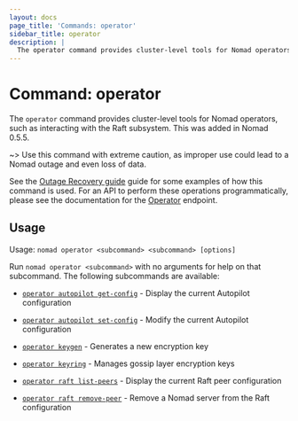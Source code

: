 ```yaml
---
layout: docs
page_title: 'Commands: operator'
sidebar_title: operator
description: |
  The operator command provides cluster-level tools for Nomad operators.
---
```


# Command: operator

The `operator` command provides cluster-level tools for Nomad operators, such
as interacting with the Raft subsystem. This was added in Nomad 0.5.5.

~> Use this command with extreme caution, as improper use could lead to a Nomad
outage and even loss of data.

See the [Outage Recovery guide] guide for some examples of how this command is
used. For an API to perform these operations programmatically, please see the
documentation for the [Operator] endpoint.

## Usage

Usage: `nomad operator <subcommand> <subcommand> [options]`

Run `nomad operator <subcommand>` with no arguments for help on that subcommand.
The following subcommands are available:

- [`operator autopilot get-config`][get-config] - Display the current Autopilot
  configuration

- [`operator autopilot set-config`][set-config] - Modify the current Autopilot
  configuration

- [`operator keygen`][keygen] - Generates a new encryption key

- [`operator keyring`][keyring] - Manages gossip layer encryption keys

- [`operator raft list-peers`][list] - Display the current Raft peer
  configuration

- [`operator raft remove-peer`][remove] - Remove a Nomad server from the Raft
  configuration

[get-config]: /docs/commands/operator/autopilot-get-config 'Autopilot Get Config command'
[keygen]: /docs/commands/operator/keygen 'Generates a new encryption key'
[keyring]: /docs/commands/operator/keyring 'Manages gossip layer encryption keys'
[list]: /docs/commands/operator/raft-list-peers 'Raft List Peers command'
[operator]: /api-docs/operator 'Operator API documentation'
[outage recovery guide]: https://learn.hashicorp.com/nomad/operating-nomad/outage
[remove]: /docs/commands/operator/raft-remove-peer 'Raft Remove Peer command'
[set-config]: /docs/commands/operator/autopilot-set-config 'Autopilot Set Config command'
